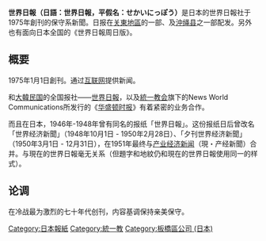 {{Infobox Newspaper
| name                = 世界日報
| type                = [[日报|日报]]
| format              = [[大报|大报]]
| owners              = 株式会社世界日報社
| publisher           = 
| editor              = 
| chiefeditor         = 
| assoceditor         = 
| staff               = 
| political           = [[右翼|右翼]]
| foundation          = 1975年1月1日
| ceased publication  = 
| language            = [[日语|日语]]
| headquarters        = {{JPN}}[[東京都|東京都]][[板橋区_(日本)|板橋区]][[舟渡_(板橋区)|舟渡]]2-6-25.
| website             =  http://www.worldtimes.co.jp/
}}
'''世界日報（日語：世界日報，平假名：せかいにっぽう）'''是日本的世界日報社于1975年創刊的保守系新聞。日报在[[關東地方|关東地區]]的一部、及[[沖繩縣|沖绳县]]之一部配发。另外也有面向日本全国的《世界日報周日版》。

==概要==
1975年1月1日創刊。通过[[互联网|互联网]]提供新闻。

和[[大韩民国|大韓民国]]的全国报社——[[世界日報（韓國）|世界日報]]，以及[[统一教会|統一教会]]旗下的News World Communications所发行的《[[华盛顿时报|华盛顿时报]]》有着紧密的业务合作。

而且在日本，1946年-1948年曾有同名的报纸「世界日報」。这份报纸日后曾改名「世界经济新聞」（1948年10月1日 - 1950年2月28日）、「夕刊世界经济新聞」（1950年3月1日 - 12月31日），在1951年最终与[[产经新闻|产业经济新闻]]（現・产经新聞）合并。与現在的世界日報毫无关系（但題字和地紋仍和現在的世界日報使用同一的样式）。

==论调==
在冷战最为激烈的七十年代创刊，内容基调保持亲美保守。

{{日本各大報紙}}

[[Category:日本報紙|Category:日本報紙]]
[[Category:統一教|Category:統一教]]
[[Category:板橋區公司_(日本)|Category:板橋區公司 (日本)]]